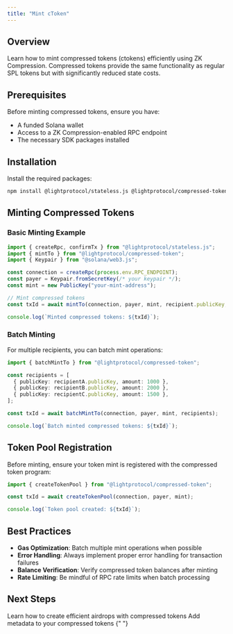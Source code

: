 ```yaml
---
title: "Mint cToken"
---
```


## Overview

Learn how to mint compressed tokens (ctokens) efficiently using ZK Compression. Compressed tokens provide the same functionality as regular SPL tokens but with significantly reduced state costs.

## Prerequisites

Before minting compressed tokens, ensure you have:

- A funded Solana wallet
- Access to a ZK Compression-enabled RPC endpoint
- The necessary SDK packages installed

## Installation

Install the required packages:

```bash
npm install @lightprotocol/stateless.js @lightprotocol/compressed-token
```

## Minting Compressed Tokens

### Basic Minting Example

```typescript
import { createRpc, confirmTx } from "@lightprotocol/stateless.js";
import { mintTo } from "@lightprotocol/compressed-token";
import { Keypair } from "@solana/web3.js";

const connection = createRpc(process.env.RPC_ENDPOINT);
const payer = Keypair.fromSecretKey(/* your keypair */);
const mint = new PublicKey("your-mint-address");

// Mint compressed tokens
const txId = await mintTo(connection, payer, mint, recipient.publicKey, amount);

console.log(`Minted compressed tokens: ${txId}`);
```

### Batch Minting

For multiple recipients, you can batch mint operations:

```typescript
import { batchMintTo } from "@lightprotocol/compressed-token";

const recipients = [
  { publicKey: recipientA.publicKey, amount: 1000 },
  { publicKey: recipientB.publicKey, amount: 2000 },
  { publicKey: recipientC.publicKey, amount: 1500 },
];

const txId = await batchMintTo(connection, payer, mint, recipients);

console.log(`Batch minted compressed tokens: ${txId}`);
```

## Token Pool Registration

Before minting, ensure your token mint is registered with the compressed token program:

```typescript
import { createTokenPool } from "@lightprotocol/compressed-token";

const txId = await createTokenPool(connection, payer, mint);

console.log(`Token pool created: ${txId}`);
```

## Best Practices

- **Gas Optimization**: Batch multiple mint operations when possible
- **Error Handling**: Always implement proper error handling for transaction failures
- **Balance Verification**: Verify compressed token balances after minting
- **Rate Limiting**: Be mindful of RPC rate limits when batch processing

## Next Steps

<CardGroup cols={2}>
  <Card
    title="Create Airdrops"
    icon="parachute-box"
    href="/products/compressed-tokens/create-airdrops"
  >
    Learn how to create efficient airdrops with compressed tokens
  </Card>
  <Card
    title="Token 2022"
    icon="tags"
    href="/products/compressed-tokens/token-metadata"
  >
    Add metadata to your compressed tokens
  </Card>
</CardGroup>{" "}
